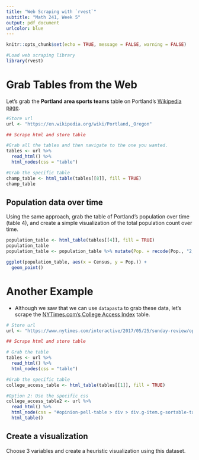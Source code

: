```yaml
---
title: "Web Scraping with `rvest`"
subtitle: "Math 241, Week 5"
output: pdf_document
urlcolor: blue
---
```


```r
knitr::opts_chunk$set(echo = TRUE, message = FALSE, warning = FALSE)
```

```r
#Load web scraping library
library(rvest)
```

# Grab Tables from the Web

Let's grab the **Portland area sports teams** table on Portland's [Wikipedia page](https://en.wikipedia.org/wiki/Portland,_Oregon).

```r
#Store url
url <- "https://en.wikipedia.org/wiki/Portland,_Oregon"

## Scrape html and store table

#Grab all the tables and then navigate to the one you wanted.
tables <- url %>%
  read_html() %>%
  html_nodes(css = "table")

#Grab the specific table
champ_table <- html_table(tables[[8]], fill = TRUE)
champ_table

```

## Population data over time

Using the same approach, grab the table of Portland's population over time (table 4), and create a simple visualization of the total population count over time.

```r
population_table <- html_table(tables[[4]], fill = TRUE)
population_table
population_table <- population_table %>% mutate(Pop. = recode(Pop., "2,874" = "2874", "8,293" = "8293", "17,577" = "17577", "46,385" = "46385", "90,426" = "90426", "207,214" = "207214", "258,288" = "258288", "301,815" = "301815", "305,394" = "305394", "373,628" = "373628", "372,676" = "372676", "382,619" = "382619", "366,383" = "366383", "437,319" = "437319", "529,121" = "529121", "583,776" = "583776", "652,503" = "652503", "635,067" = "635067"))

ggplot(population_table, aes(x = Census, y = Pop.)) +
  geom_point()
```

# Another Example

* Although we saw that we can use `datapasta` to grab these data, let's scrape the [NYTimes.com's College Access Index](https://www.nytimes.com/interactive/2017/05/25/sunday-review/opinion-pell-table.html) table.

```r
# Store url
url <- "https://www.nytimes.com/interactive/2017/05/25/sunday-review/opinion-pell-table.html"

## Scrape html and store table

# Grab the table
tables <- url %>%
  read_html() %>%
  html_nodes(css = "table")

#Grab the specific table
college_access_table <- html_table(tables[[1]], fill = TRUE)

#Option 2: Use the specific css
college_access_table2 <- url %>%
  read_html() %>%
  html_node(css = "#opinion-pell-table > div > div.g-item.g-sortable-table > table") %>%
  html_table()


```

## Create a visualization

Choose 3 variables and create a heuristic visualization using this dataset.